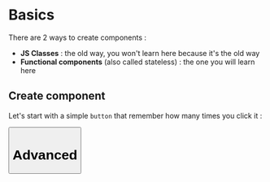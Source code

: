 
<Meta title="Documentation/4.Components" />

# Basics

There are 2 ways to create components :

- <b>JS Classes</b> : the old way, you won't learn here because it's the old way
- <b>Functional components</b> (also called stateless) : the one you will learn here

## Create component

Let's start with a simple `button` that remember how many times you click it :

<Canvas>
	<Button />
</Canvas>

# Advanced
